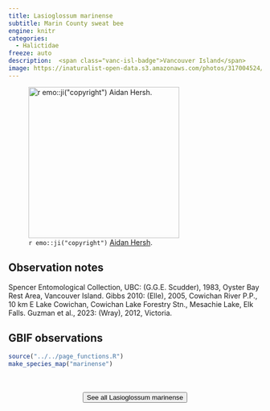 ```yaml
---
title: Lasioglossum marinense
subtitle: Marin County sweat bee
engine: knitr
categories:
  - Halictidae
freeze: auto
description:  <span class="vanc-isl-badge">Vancouver Island</span>
image: https://inaturalist-open-data.s3.amazonaws.com/photos/317004524/large.jpg
---
```

![`r emo::ji("copyright")` [Aidan Hersh ](https://inaturalist.ca/photos/317004524/).](https://inaturalist-open-data.s3.amazonaws.com/photos/317004524/large.jpg){height=300}

## Observation notes  
Spencer Entomological Collection, UBC: (G.G.E. Scudder), 1983, <span class="hl-place-name">Oyster Bay</span> Rest Area, <span class="hl-place-name"><span class="hl-place-name"><span class="hl-place-name">Vancouver</span> Is</span>land</span>. Gibbs 2010: (Elle), 2005, <span class="hl-place-name">Cowichan</span> River P.P., 10 km E <span class="hl-place-name">Lake <span class="hl-place-name">Cowichan</span></span>, <span class="hl-place-name"><span class="hl-place-name">Cowichan</span> Lake</span> Forestry Stn., <span class="hl-place-name">Mesachie Lake</span>, Elk Falls. Guzman et al., 2023: (Wray), 2012, <span class="hl-place-name">Victoria</span>.

## GBIF observations  


```r
source("../../page_functions.R")
make_species_map("marinense")
```
<br><br>
<center>


<a href="https://inaturalist.ca/observations?place_id=any&quality_grade=research&subview=map&taxon_id=459089"><button type="button" class="btn btn-secondary">See all Lasioglossum marinense <i class="fa-solid fa-arrow-up-right-from-square"></i> </button></a>
</center>
